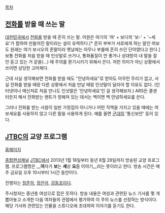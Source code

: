 [[목차]]
== [[전화]]를 받을 때 쓰는 말 ==
[[대한민국]]에서 [[전화]]를 받을 때 흔히 쓰는 말. 어원은 여기의 '여' + 보다의 '보-' + '~세요'가 합하여 만들어진 말이라는 설이 유력하다.[* 흔히 부부가 서로에게 하는 말인 여보도 원래는 여기 보시오의 준말이라 옛날에는 아무나 부를때 흔히 쓰던 단어였다고 한다.] 보통 전화를 처음 받을 때 인삿말로 쓰거나, 통화품질이 안 좋거나 상대방이 내 말을 잘 안 듣고 있는 거 같을(...) 때 주의를 환기시키기 위해서 쓴다. 저런 의미가 아닌 상황에서 쓰이면 상당한 고어체다.

근데 사실 생각해보면 전화를 받을 때도 "안녕하세요"로 받아도 아무런 무리가 없고, 사실 전화를 받을 때랑 다른 상황에서 처음 만날 때랑 인삿말이 달라야 할 이유도 없다. (인터넷이나 메신저로 처음 만나도 인삿말은 '안녕하세요'인 걸 생각해보자.) ARS든 콜센터든지 해서 전화받는 멘트가 정해져 있는 데서는 백이면 백 안녕하세요를 쓴다.

그러나 전화를 받는 사람이 일반 가정집이 아니거나 어떤 직책을 가지고 있을 때에는 여보세요를 사용하지 않고 다른 말을 사용하게 된다. 예를 들면 [[군대]]의 '통신보안' 등이 있다.

== [[JTBC]]의 교양 프로그램 ==
[http://home.jtbc.co.kr/Plan/PlanMean.aspx?prog_id=PR10010177&menu_id=PM10016720 홈페이지]

[[종합편성채널]] [[JTBC]]에서 2013년 1월 18일부터 동년 8월 28일까지 방송된 교양 프로그램. 프로그램명은 __'''여'''자가 '''보'''는 '''세'''상 '''요'''즘 이야기__라는 뜻이라고 한다. 방송 시간은 매주 금요일 오후 10시부터 1시간 동안이다.

진행자는 [[정준하]], [[정은아]], [[강동호]]이다.

주시청자는 중년층 여성으로 잡은 듯하다. 방송 내용은 여성과 관련된 뉴스 기사를 몇 개 뽑아놓고 소개한 다음 여자들의 관점에서 평가하여 이 주의 뉴스를 선정하는 방식이다. 해당 기사와 관련있는 인물을 스튜디오에 초대하여 이야기를 듣기도 한다.
